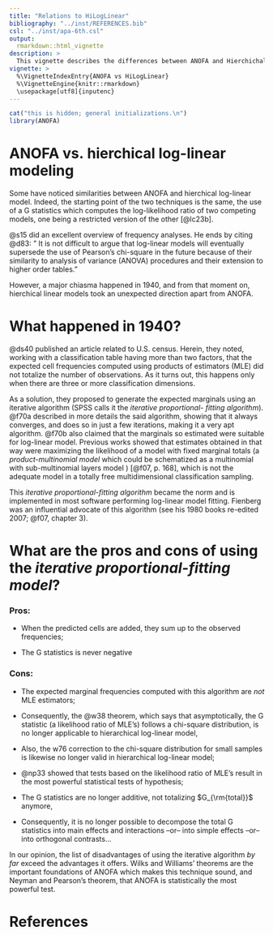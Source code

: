 ```yaml
---
title: "Relations to HiLogLinear"
bibliography: "../inst/REFERENCES.bib"
csl: "../inst/apa-6th.csl"
output: 
  rmarkdown::html_vignette
description: >
  This vignette describes the differences between ANOFA and Hierchichal Log linear models.
vignette: >
  %\VignetteIndexEntry{ANOFA vs HiLogLinear}
  %\VignetteEngine{knitr::rmarkdown}
  \usepackage[utf8]{inputenc}
---
```


```r
cat("this is hidden; general initializations.\n")
library(ANOFA)
```

# ANOFA vs. hierchical log-linear modeling

Some have noticed similarities between ANOFA and hierchical log-linear model. Indeed, the starting point of the two techniques is the same, the use of a G statistics which computes the log-likelihood ratio of two competing models, one
being a restricted version of the other [@lc23b].

@s15 did an excellent overview of frequency analyses. He ends by citing
@d83: " It  is not  difficult to argue that log-linear models will eventually
supersede  the use of Pearson's chi-square in the future because of their similarity to analysis of variance (ANOVA) procedures and their
extension  to  higher order  tables."

However, a major chiasma happened in 1940, and from that moment on, 
hierchical linear models took an unexpected direction apart from ANOFA.

# What happened in 1940?

@ds40 published an article related to U.S. census. Herein, they noted, 
working with a classification table having more than two factors, that
the expected cell frequencies computed using products of estimators
(MLE) did not totalize the number of observations. As it turns out, this
happens only when there are three or more classification dimensions.

As a solution, they proposed to generate the expected marginals using 
an iterative algorithm (SPSS calls it the _iterative proportional-
fitting algorithm_). @f70a described in more details the said algorithm, 
showing that it always converges, and does so in just a few iterations, 
making it a very apt algorithm. @f70b also claimed that the marginals
so estimated were suitable for log-linear model. Previous works showed
that estimates obtained in that way were maximizing the likelihood of
a model with fixed marginal totals (a _product-multinomial model_
which could be schematized as a multinomial with sub-multinomial
layers model ) 
[@f07, p. 168], which is not the adequate model in a totally 
free multidimensional classification sampling.

This _iterative proportional-fitting algorithm_ became the norm and is
implemented in most software performing log-linear model fitting.
Fienberg was an influential advocate of this algorithm (see his 1980
books re-edited 2007; @f07, chapter 3).

# What are the pros and cons of using the _iterative proportional-fitting model_?

### Pros:

* When the predicted cells are added, they sum up to the observed frequencies;

* The G statistics is never negative

### Cons:

* The expected marginal frequencies computed with this algorithm are *not* MLE estimators;

* Consequently, the @w38 theorem, which says that asymptotically, the G 
statistic (a likelihood ratio of MLE's) follows a chi-square distribution, 
is no longer applicable to hierarchical log-linear model,

* Also, the w76 correction to the chi-square distribution for small samples 
is likewise no longer valid in hierarchical log-linear model;

* @np33 showed that tests based on the likelihood ratio of MLE's
result in the most powerful statistical tests of hypothesis;

* The G statistics are no longer additive, not totalizing $G_{\rm{total}}$
anymore,

* Consequently, it is no longer possible to decompose the total G statistics
into main effects and interactions --or-- into simple effects --or-- into
orthogonal contrasts...

In our opinion, the list of disadvantages of using the iterative algorithm 
*by far* exceed the advantages it offers. Wilks and Williams' theorems 
are the important foundations of ANOFA which makes this technique sound, 
and Neyman and Pearson's theorem, that ANOFA is statistically the 
most powerful test.




# References


